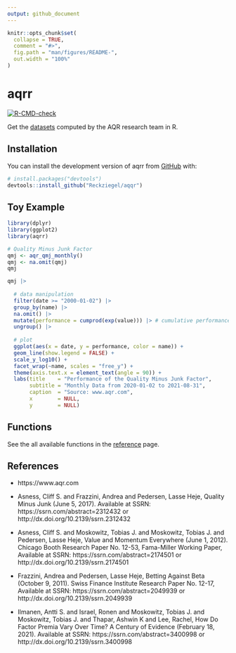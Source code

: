 ```yaml
---
output: github_document
---
```


<!-- README.md is generated from README.Rmd. Please edit that file -->

```r
knitr::opts_chunk$set(
  collapse = TRUE,
  comment = "#>",
  fig.path = "man/figures/README-",
  out.width = "100%"
)
```

# aqrr

<!-- badges: start -->
[![R-CMD-check](https://www.github.com/Reckziegel/aqqr/workflows/R-CMD-check/badge.svg)](https://www.github.com/Reckziegel/aqqr/actions)
<!-- badges: end -->

Get the [datasets](https://www.aqr.com/Insights/Datasets) computed by the AQR research team in R.

## Installation

You can install the development version of aqrr from [GitHub](https://www.github.com/) with:

``` r
# install.packages("devtools")
devtools::install_github("Reckziegel/aqqr")
```

## Toy Example

```r
library(dplyr)
library(ggplot2)
library(aqrr)

# Quality Minus Junk Factor
qmj <- aqr_qmj_monthly()
qmj <- na.omit(qmj)
qmj
```


```r
qmj |>
  
  # data manipulation
  filter(date >= "2000-01-02") |> 
  group_by(name) |> 
  na.omit() |> 
  mutate(performance = cumprod(exp(value))) |> # cumulative performance
  ungroup() |> 
  
  # plot
  ggplot(aes(x = date, y = performance, color = name)) + 
  geom_line(show.legend = FALSE) + 
  scale_y_log10() + 
  facet_wrap(~name, scales = "free_y") + 
  theme(axis.text.x = element_text(angle = 90)) + 
  labs(title    = "Performance of the Quality Minus Junk Factor", 
       subtitle = "Monthly Data from 2020-01-02 to 2021-08-31", 
       caption  = "Source: www.aqr.com", 
       x        = NULL, 
       y        = NULL)
```

## Functions

See the all available functions in the [reference](https://reckziegel.github.io/aqrr/reference/index.html) page.

## References

- https://www.aqr.com

- Asness, Cliff S. and Frazzini, Andrea and Pedersen, Lasse Heje, Quality Minus Junk (June 5, 2017). Available at SSRN: https://ssrn.com/abstract=2312432 or http://dx.doi.org/10.2139/ssrn.2312432

- Asness, Cliff S. and Moskowitz, Tobias J. and Moskowitz, Tobias J. and Pedersen, Lasse Heje, Value and Momentum Everywhere (June 1, 2012). Chicago Booth Research Paper No. 12-53, Fama-Miller Working Paper, Available at SSRN: https://ssrn.com/abstract=2174501 or http://dx.doi.org/10.2139/ssrn.2174501

- Frazzini, Andrea and Pedersen, Lasse Heje, Betting Against Beta (October 9, 2011). Swiss Finance Institute Research Paper No. 12-17, Available at SSRN: https://ssrn.com/abstract=2049939 or http://dx.doi.org/10.2139/ssrn.2049939

- Ilmanen, Antti S. and Israel, Ronen and Moskowitz, Tobias J. and Moskowitz, Tobias J. and Thapar, Ashwin K and Lee, Rachel, How Do Factor Premia Vary Over Time? A Century of Evidence (February 18, 2021). Available at SSRN: https://ssrn.com/abstract=3400998 or http://dx.doi.org/10.2139/ssrn.3400998


